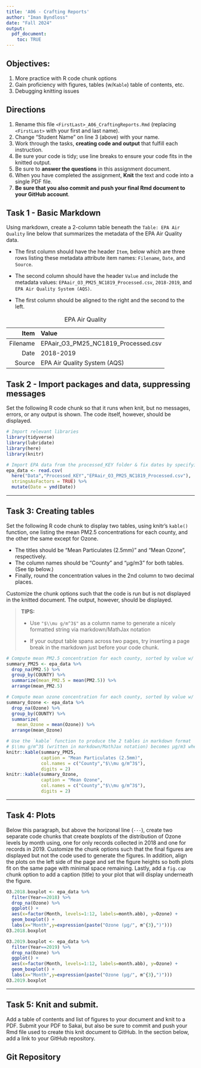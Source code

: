 ```yaml
---
title: 'A06 - Crafting Reports'
author: "Iman Byndloss" 
date: "Fall 2024"
output:
  pdf_document: 
    toc: TRUE
---
```

\listoftables
\listoffigures

## Objectives:

1.  More practice with R code chunk options
2.  Gain proficiency with figures, tables (w/`Kable`) table of contents, etc.
3.  Debugging knitting issues

## Directions

1.  Rename this file `<FirstLast>_A06_CraftingReports.Rmd` (replacing `<FirstLast>` with your first and last name).
2.  Change "Student Name" on line 3 (above) with your name.
3.  Work through the tasks, **creating code and output** that fulfill each instruction.
4.  Be sure your code is tidy; use line breaks to ensure your code fits in the knitted output.
5.  Be sure to **answer the questions** in this assignment document.
6.  When you have completed the assignment, **Knit** the text and code into a single PDF file.
7.  **Be sure that you also commit and push your final Rmd document to your GitHub account**.

## Task 1 - Basic Markdown

Using markdown, create a 2-column table beneath the `Table: EPA Air Quality` line below that summarizes the metadata of the EPA Air Quality data.

- The first column should have the header `Item`, below which are three rows listing these metadata attribute item names: `Filename`, `Date`, and `Source`.

- The second column should have the header `Value` and include the metadata values: `EPAair_O3_PM25_NC1819_Processed.csv`, `2018-2019`, and `EPA Air Quality System (AQS)`.

- The first column should be aligned to the right and the second to the left.

Table: EPA Air Quality

|Item|Value|
|---:|:----|
|Filename|EPAair_O3_PM25_NC1819_Processed.csv|
|Date|2018-2019|
|Source|EPA Air Quality System (AQS)|


## Task 2 - Import packages and data, suppressing messages

Set the following R code chunk so that it runs when knit, but no messages, errors, or any output is shown. The code itself, however, should be displayed.

```r
# Import relevant libraries
library(tidyverse)
library(lubridate)
library(here)
library(knitr)

# Import EPA data from the processed_KEY folder & fix dates by specifying format
epa_data <- read.csv(
  here("Data","Processed_KEY","EPAair_O3_PM25_NC1819_Processed.csv"),
  stringsAsFactors = TRUE) %>% 
  mutate(Date = ymd(Date))
```

---

## Task 3: Creating tables

Set the following R code chunk to display two tables, using knitr's `kable()` function, one listing the mean PM2.5 concentrations for each county, and the other the same except for Ozone. 

-   The titles should be "Mean Particulates (2.5mm)" and "Mean Ozone", respectively. 
-   The column names should be "County" and "µg/m3" for both tables. (See tip below.)
-   Finally, round the concentration values in the 2nd column to two decimal places.

Customize the chunk options such that the code is run but is not displayed in the knitted document. The output, however, should be displayed.

> **TIPS:**
>
> -   Use `"$\\mu g/m^3$"` as a column name to generate a nicely formatted string via markdown/MathJax notation
>
> -   If your output table spans across two pages, try inserting a page break in the markdown just before your code chunk.

```r
# Compute mean PM2.5 concentration for each county, sorted by value w/ arrange()
summary_PM25 <- epa_data %>% 
  drop_na(PM2.5) %>% 
  group_by(COUNTY) %>% 
  summarize(mean_PM2.5 = mean(PM2.5)) %>% 
  arrange(mean_PM2.5)

# Compute mean ozone concentration for each county, sorted by value w/ arrange()
summary_Ozone <- epa_data %>% 
  drop_na(Ozone) %>% 
  group_by(COUNTY) %>% 
  summarize(
    mean_Ozone = mean(Ozone)) %>% 
  arrange(mean_Ozone)

# Use the `kable` function to produce the 2 tables in markdown format
# $\\mu g/m^3$ (written in markdown/MathJax notation) becomes µg/m3 when knitted
knitr::kable(summary_PM25, 
             caption = "Mean Particulates (2.5mm)", 
             col.names = c("County","$\\mu g/m^3$"),
             digits = 2)
knitr::kable(summary_Ozone, 
             caption = "Mean Ozone", 
             col.names = c("County","$\\mu g/m^3$"), 
             digits = 2)
```

---

## Task 4: Plots

Below this paragraph, but above the horizonal line (`---`), create two separate code chunks that create boxplots of the distribution of Ozone levels by month using, one for only records collected in 2018 and one for records in 2019. Customize the chunk options such that the final figures are displayed but not the code used to generate the figures. In addition, align the plots on the left side of the page and set the figure heights so both plots fit on the same page with minimal space remaining. Lastly, add a `fig.cap` chunk option to add a caption (title) to your plot that will display underneath the figure.
```r
O3.2018.boxplot <- epa_data %>%
  filter(Year==2018) %>%
  drop_na(Ozone) %>%
  ggplot() + 
  aes(x=factor(Month, levels=1:12, labels=month.abb), y=Ozone) + 
  geom_boxplot() +
  labs(x="Month",y=expression(paste("Ozone (µg/", m^{3},")")))
O3.2018.boxplot
```

```r
O3.2019.boxplot <- epa_data %>%
  filter(Year==2019) %>%
  drop_na(Ozone) %>%
  ggplot() + 
  aes(x=factor(Month, levels=1:12, labels=month.abb), y=Ozone) +
  geom_boxplot() +
  labs(x="Month",y=expression(paste("Ozone (µg/", m^{3},")")))
O3.2019.boxplot
```

---

\newpage

## Task 5: Knit and submit.

Add a table of contents and list of figures to your document and knit to a PDF. Submit your PDF to Sakai, but also be sure to commit and push your Rmd file used to create this knit document to GitHub. In the section below, add a link to your GitHub repository.

## Git Repository
